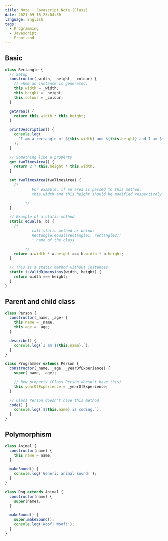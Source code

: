 ```yaml
---
title: Note | Javascript Note (Class)
date: 2021-09-18 23:04:50
language: English
tags:
  - Programming
  - Javascript
  - Front-end
---
```


## Basic

```javascript
class Rectangle {
  // Setup
  constructor(_width, _height, _colour) {
    // whem an instance is generated.
    this.width = _width;
    this.height = _height;
    this.colour = _colour;
  }

  getArea() {
    return this.width * this.height;
  }

  printDescription() {
    console.log(
      `I am a rectangle of ${this.width} and ${this.height} and I am ${this.colour}.`,
    );
  }

  // Something like a property
  get twoTimesArea() {
    return 2 * this.height * this.width;
  }

  set twoTimesArea(twoTimesArea) {
    /*
            For example, if an area is passed to this method,
            this.width and this.height should be modified respectively.

         */
  }

  // Example of a static method
  static equal(a, b) {
    /*
            call static method as below:
            Rectangle.equal(rectangle1, rectangle2);
            ↑ name of the class

         */
    return a.width * a.height === b.width * b.height;
  }

  // This is a static method without instances
  static isValidDimensions(width, height) {
    return width === height;
  }
}
```

## Parent and child class

```javascript
class Person {
  constructor(_name, _age) {
    this.name = _name;
    this.age = _age;
  }

  describe() {
    console.log(`I am ${this.name}.`);
  }
}

class Programmer extends Person {
  constructor(_name, _age, _yearOfExperience) {
    super(_name, _age);

    // New property (Class Person doesn't have this)
    this.yearOfExperience = _yearOfExperience;
  }

  // Class Person doesn't have this method
  code() {
    console.log(`${this.name} is coding.`);
  }
}
```

## Polymorphism

```javascript
class Animal {
  constructor(name) {
    this.name = name;
  }

  makeSound() {
    console.log('Generic animal sound!');
  }
}

class Dog extends Animal {
  constructor(name) {
    super(name);
  }

  makeSound() {
    super.makeSound();
    console.log('Woof! Woof!');
  }
}
```
